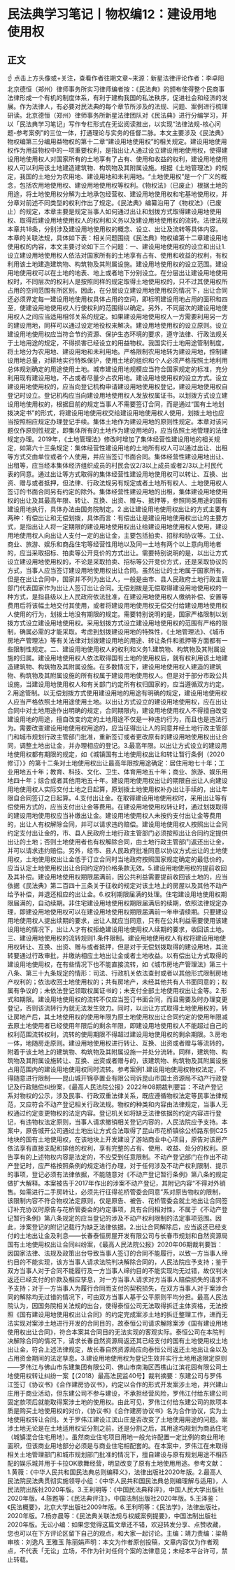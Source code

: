 # 民法典学习笔记丨物权编12：建设用地使用权
## 正文
☝ 点击上方头像或+关注，查看作者往期文章~来源：新星法律评论作者：李卓阳 北京德恒（郑州）律师事务所实习律师编者按：《民法典》的颁布使得整个民商事法律形成一个有机的制度体系，有利于建构我国的私法秩序，促进社会和经济的发展。作为法律人，有必要对民法典的每个章节所涉及的法规、问题、案例进行梳理研读。北京德恒（郑州）律师事务所新星法律团队对《民法典》进行分编学习，并以「民法典学习笔记」写作专栏形式在无讼阅读推出，以实现“法律法规-核心问题-参考案例”的三位一体，打通理论与实务的任督二脉。本文主要涉及《民法典》物权编第三分编用益物权的第十二章“建设用地使用权”的相关规定。建设用地使用权作为用益物权中的一项重要权利，是指出让人通过设立建设用地使用权，使得建设用地使用权人对国家所有的土地享有了占有、使用和收益的权利，建设用地使用权人可以利用该土地建造建筑物、构筑物及其附属设施。根据《土地管理法》的规定，我国的土地分为农用地、建设用地和未利用地。“土地使用权”是一个广义的概念，包括农用地使用权、建设用地使用权等权利。《物权法》（已废止）根据土地的用途，将土地使用权分解为土地承包经营权、建设用地使用权和宅基地使用权，并分章对前述不同类型的权利作出了规定。《民法典》编纂沿用了《物权法》（已废止）的规定，本章主要是规定当事人如何通过出让和划拨方式取得建设用地使用权、取得后建设用地使用权人的权利和义务以及建设用地使用权的流转。法律法规本章共18条，分别涉及建设用地使用权的概念、设立、出让及流转等具体内容。本章的关联法规，具体如下表：相关问题围绕《民法典》物权编第十二章建设用地使用权的内容，本文主要讨论如下三个问题：一、建设用地使用权的设立和出让1.设立建设用地使用权人依法对国家所有的土地享有占有、使用和收益的权利，有权利用该土地建造建筑物、构筑物及其附属设施。建设用地使用权的设立范围。建设用地使用权可以在土地的地表、地上或者地下分别设立。在分层出让建设用地使用权时，不同层次的权利人是按照同样的规定取得土地使用权的，只不过其使用权所占用的空间范围有所区别。因此，在分层设立建设用地使用权的情况下，出让合同还必须界定每一建设用地使用权具体占用的空间，即标明建设用地占用的面积和四至，使建设用地使用权人行使权利的范围得以确定。另外，不同层次的建设用地使用权人之间应当适用相邻关系的规定。如果建设用地使用权人一方需要利用另一方的建设用地，同样可以通过设定地役权来解决。建设用地使用权的设立原则。设立建设用地使用权应当符合节约资源、保护生态环境的要求，遵守法律、行政法规关于土地用途的规定，不得损害已经设立的用益物权。我国实行土地用途管制制度，将土地分为农用地、建设用地和未利用地。严格限制农用地转为建设用地，控制建设用地总量，对耕地实行特殊保护，使用土地的组织和个人必须严格按照土地利用总体规划确定的用途使用土地。城市建设用地规模应当符合国家规定的标准，充分利用现有建设用地，不占或者尽量少占农用地。建设用地使用权的设立方式。设立建设用地使用权的，应当向登记机构申请建设用地使用权登记，建设用地使用权自登记时设立。登记机构应当向建设用地使用权人发放权属证书。以划拨方式设立建设用地使用权的，根据目前的规定当事人不需要签订合同，而是通过“国有土地划拨决定书”的形式，将建设用地使用权交给建设用地使用权人使用，划拨土地也应当按照相应规定办理登记手续。集体土地作为建设用地的原则性规定。本章对该问题仅作原则性规定，即集体所有的土地作为建设用地的，应当依照土地管理的法律规定办理。2019年，《土地管理法》修改时增加了集体经营性建设用地的相关规定，如第六十三条规定：集体经营性建设用地的土地所有权人可以通过出让、出租等方式交由单位或者个人使用，并应当签订书面合同。集体经营性建设用地出让、出租等，应当经本集体经济组织成员的村民会议2/3以上成员或者2/3以上村民代表的同意。通过出让等方式取得的集体经营性建设用地使用权可以转让、互换、出资、赠与或者抵押，但法律、行政法规另有规定或者土地所有权人、土地使用权人签订的书面合同另有约定的除外。集体经营性建设用地的出租，集体建设用地使用权的出让及其最高年限、转让、互换、出资、赠与、抵押等，参照同类用途的国有建设用地执行，具体办法由国务院制定。2.出让建设用地使用权出让的方式主要有两种：有偿出让和无偿划拨，具体而言：有偿出让是建设用地使用权出让的主要方式，是指出让人将一定期限的建设用地使用权出让给建设用地使用权人使用，建设用地使用权人向出让人支付一定的出让金，主要包括拍卖、招标和协议等。工业、商业、旅游、娱乐和商品住宅等经营性用地以及同一土地有两个以上意向用地者的，应当采取招标、拍卖等公开竞价的方式出让。需要特别说明的是，以出让方式设立建设用地使用权的，不论是采取拍卖、招标等公开竞价方式，还是采取协议的方式，当事人应当签订建设用地使用权出让合同。虽然出让的土地属于国家所有，但是在出让合同中，国家并不列为出让人，一般是由市、县人民政府土地行政主管部门代表国家作为出让人签订出让合同。无偿划拨是无偿取得建设用地使用权的一种方式，是指县级以上人民政府依法批准，在建设用地使用权人缴纳补偿、安置等费用后将该幅土地交付其使用，或者将建设用地使用权无偿交付给建设用地使用权人使用的行为，划拨土地没有期限的规定。需要特别说明的是，国家严格限制以划拨方式设立建设用地使用权。采用划拨方式设立建设用地使用权的范围有严格的限制，确属必需的才能采取。考虑到划拨建设用地的特殊性，《土地管理法》、《城市房地产管理法》等有关法律对划拨建设用地的用途、转让条件和抵押等方面都有一些限制性规定。二、建设用地使用权人的权利和义务1.建筑物、构筑物及其附属设施的归属。建设用地使用权人依法取得国有土地的使用权后，就有权利用该土地建造建筑物、构筑物及其附属设施。在多数情况下，建设用地使用权人建造的建筑物、构筑物及其附属设施的所有权属于建设用地使用权人。但是对于部分市政公共设施，当建设用地使用权人和有关部门约定所有权归国家的，应当遵循双方约定。2.用途管制。以无偿划拨方式使用建设用地的用途有明确的规定，建设用地使用权人应当严格依照土地用途使用土地。以出让方式设立的建设用地使用权，应在出让合同中对土地用途作出明确的规定，合同期限内，建设用地使用权人不得擅自改变建设用地的用途，擅自改变约定的土地用途不仅是一种违约行为，而且也是违法行为。需要改变建设用地使用权用途的，应当征得出让人的同意并经土地行政主管部门和城市规划行政主管部门批准，重新签订或者更改原有的建设用地使用权出让合同，调整土地出让金，并办理相应的登记。3.最高年限。以出让方式设立的建设用地使用权都有期限的规定，如《城镇国有土地使用权出让和转让暂行条例（2020修订）》的第十二条对土地使用权出让最高年限按用途确定：居住用地七十年；工业用地五十年；教育、科技、文化、卫生、体育用地五十年；商业、旅游、娱乐用地四十年；综合或者其他用地五十年。建设用地使用权出让的期限自出让人向建设用地使用权人实际交付土地之日起算，原划拨土地使用权补办出让手续的，出让年限自合同签订之日起算。4.支付出让金。在取得建设用地使用权时，采用出让等有偿使用方式的，应当支付出让金等费用。在建设用地使用权转让时，通过划拨取得的建设用地使用权应当补缴出让金。建设用地使用权人未按约支付出让金等费用的，出让人有权解除合同，并可以请求违约赔偿。建设用地使用权人按照出让合同约定支付出让金的，市、县人民政府土地行政主管部门必须按照出让合同约定提供出让的土地；否则土地使用者也有权解除合同，由土地行政主管部门返还出让金，并可以请求违约赔偿。另外，经市、县人民政府批准同意以协议方式出让的土地使用权，土地使用权出让金低于订立合同时当地政府按照国家规定确定的最低价的，应当认定土地使用权出让合同约定的价格条款无效。5.建设用地使用权的提前收回及其补偿。建设用地使用权期限届满前，因公共利益需要提前收回该土地的，应当依据《民法典》第二百四十三条关于征收的规定对该土地上的房屋以及其他不动产给予补偿，并退还相应的出让金。6.权利期限届满的处理。住宅建设用地使用权期限届满的，自动续期。非住宅建设用地使用权期限届满后的续期，依照法律规定办理，即建设用地使用权可以在建设用地使用权期限届满前一年申请续期。只要建设用地使用权人提出续期的要求，出让人就应当同意，只有在公共利益需要使用该建设用地的情况下，出让人才有权拒绝建设用地使用权人续期的要求，收回该土地。三、建设用地使用权的流转规则1.条件限制。建设用地使用权人有权将建设用地使用权转让、互换、出资、赠与或者抵押，但是对于无偿划拨取得的建设用地，其流转要通过行政审批，并缴纳相应土地出让金或者土地收益。以有偿出让方式取得的建设用地使用权，在有些情况下也不能直接流转，如《城市房地产管理法》第三十八条、第三十九条规定的情形：司法、行政机关依法查封或者以其他形式限制房地产权利的；依法收回土地使用权的；共有房地产，未经其他共有人书面同意的；权属有争议的；未依法登记领取权属证书的；未支付全部土地使用权出让金等。2.形式和期限。建设用地使用权的流转不仅应当签订书面合同，而且需要及时办理变更登记，否则该流转行为就无法发生效力。同时，以出让方式取得土地使用权的，转让房地产后，其土地使用权的使用年限为原土地使用权出让合同约定的使用年限减去原土地使用者已经使用年限后的剩余年限，即建设用地使用权人不能超过自己的权利范围流转权利，流转的使用期限不得超过建设用地使用权的剩余期限。3.房地一体，地随房走原则。建设用地使用权进行转让、互换、出资或者赠与等流转的，附着于该土地上的建筑物、构筑物及其附属设施一并处分流转。同样，建筑物、构筑物及其附属设施转让、互换、出资或者赠与的，该建筑物、构筑物及其附属设施占用范围内的建设用地使用权同时流转。参考案例1.建设用地使用权物权法定，不得随意进行限制——昆山城开锦亭置业有限公司诉昆山市国土资源局不动产行政登记及行政赔偿纠纷案，《最高人民法院公报》2022年08期裁判要旨：不动产登记系对物权的公示，涉及民事、行政双重法律关系，既应遵循物权法定等民事法律规范，又应符合不动产登记相关行政法规。物权的种类和内容由法律规定，当事人无权通过约定变更物权的法定内容。登记机关如将缺乏法律依据的约定内容进行登记，有违物权法定原则，当事人请求撤销相关登记内容的，人民法院应予支持。本案中，原告城开公司通过土地出让方式合法取得了昆山市花桥镇徐公桥路东侧C25地块的国有土地使用权，在该地块上开发建设了游站商业中心项目，原告对该房产依法享有直接支配和排他的权利，享有完整的占有、使用、收益、处分的权利。原告享有的上述物权内容是法定的，不应受到任意限制。不动产登记部门在作出不动产登记时，应严格按照条例的规定进行办理，对于任何涉及不动产权利限制、提示的事项，登记必须有法律依据，不能随意对《不动产登记暂行条例》第八条的规定做扩大解释。本案被告于2017年作出的涉案不动产登记，其附记内容“不得对外销售。如需进行二手房转让，必须先行征得花桥管委会同意”系对原告物权的限制，该限制内容不符合物权法定原则，仅是原告、被告、花桥管委会就土地出让合同签订补充协议时原告与花桥管委会的约定事项，具有合同相对性，不属于《不动产登记暂行条例》第八条规定的应当登记的涉及不动产权利限制的法定事项范围。因此，涉案登记的附记记载行为缺乏法律依据。2.出让合同解除后，应当返还已经支付的土地出让金及利息——长春泰恒房屋开发有限公司与长春市规划和自然资源局国有土地使用权出让合同纠纷案，《最高人民法院公报》2020年06期裁判要旨：因国家法律、法规及政策出台导致当事人签订的合同不能履行，以致一方当事人缔约目的不能实现，该方当事人请求法院判决解除合同的，人民法院应予支持；鉴于双方当事人对于合同不能履行及一方当事人缔约目的不能实现均无过错，故仅判决返还已经支付的价款及相应孳息，对一方当事人请求对方当事人赔偿损失的请求不予支持；对于一方当事人为履行合同而支付的契税损失，在双方当事人对于案涉合同的解除均无过错的情况下，可由双方当事人基于公平原则平均分担。最高人民法院认为，因国务院相关法规的出台，使得泰恒公司无法取得拆迁主体资格，无法按照《国有建设用地使用权出让合同》的约定完成案涉土地的拆迁整理工作，进而无法实现对案涉土地进行开发的合同目的，故泰恒公司请求解除案涉《国有建设用地使用权出让合同》，符合本案其合同目的无法实现的客观实际。泰恒公司在本院判决解除合同的情况下，请求长春自然资源局返还其已经支付的国有土地使用权土地出让金，符合上述法律规定，故长春自然资源局应向泰恒公司返还土地出让金以及占用资金期间的法定孳息。3.建设用地使用权为登记生效并实行土地用途限定原则——罗伟江与佛山市东建集团有限公司、佛山市南海区西樵山江滨花园有限公司土地使用权转让纠纷一案【（2018）最高法民监40号】裁判摘要：东建公司与罗伟江签订《协议书》《合作建房协议书》，约定以合作的形式开发案涉土地，并兴建山庄用于商业活动，但东建公司不参与建设，不承担经营风险，罗伟江付给东建公司固定款项后就能取得案涉土地的使用权。由此可见，罗伟江付给东建公司的款项本质是购买土地使用权的对价，《协议书》《合作建房协议书》名为合作协议，实为土地使用权转让合同。关于罗伟江建设江滨山庄是否改变了土地使用用途的问题。案涉土地无论是在土地适用权证分割之前，还是分割之后，其用途均规划为商品住宅（城镇混合住宅用地）。虽然商业住宅项目用地一般允许配置一定比例的商业用地面积，但该商业用地部分必须是与商业住宅相配套的。在本案中，罗伟江在未取得相关土地管理部门和城市规划部门批准的情况下，擅自建设与原有规划用途不相匹配的娱乐城并用于卡拉OK歌舞经营，明显改变了原有土地使用用途。参考文献：1.黄薇：《中华人民共和国民法典总则编释义》，法律出版社2020年版。2.最高人民法院民法典贯彻实施领导小组：《中华人民共和国民法典总则编理解与适用》，人民法院出版社2020年版。3.王利明等：《中国民法典释评》，中国人民大学出版社2020年版。4.陈甦等：《民法典评注》，中国法制出版社2020年版。5.王泽鉴：《民法概要》，北京大学出版社2009年版。6.王利明等：《民法学》，法律出版社，2020年版。7.杨亦晨等：《民法典关联法规与权威案例提要》，中国法制出版社2020年版。无讼小编：如果您觉得这篇文章还不错，欢迎转发分享、点赞收藏，您也可以在下方评论区留下自己的观点，和大家一起讨论。主编：靖力责编：梁萌审核：刘逸凡 王雅玉 陈丽娟声明：本文为作者原创投稿，文章内容仅为作者观点，不代表「无讼」立场，不作为针对任何个案的法律意见；未经本平台许可，禁止转载。